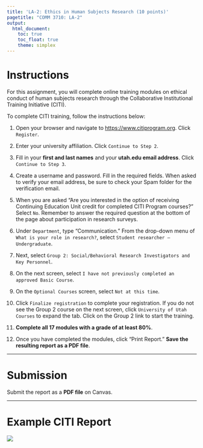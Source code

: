 ```yaml
---
title: 'LA-2: Ethics in Human Subjects Research (10 points)'
pagetitle: "COMM 3710: LA-2"
output:
  html_document:
    toc: true
    toc_float: true
    theme: simplex
---
```


# Instructions

For this assignment, you will complete online training modules on ethical conduct of human subjects research through the Collaborative Institutional Training Initiative (CITI).

To complete CITI training, follow the instructions below:

1. Open your browser and navigate to [https://www.citiprogram.org](https://www.citiprogram.org/). Click `Register`.

2. Enter your university affiliation. Click `Continue to Step 2`.

3. Fill in your **first and last names** and your **utah.edu email address**. Click `Continue to Step 3`.

4. Create a username and password. Fill in the required fields. When asked to verify your email address, be sure to check your Spam folder for the verification email.

5. When you are asked "Are you interested in the option of receiving Continuing Education Unit credit for completed CITI Program courses?" Select `No`. Remember to answer the required question at the bottom of the page about participation in research surveys.

6. Under `Department`, type "Communication." From the drop-down menu of `What is your role in research?`, select `Student researcher – Undergraduate`.

7. Next, select `Group 2: Social/Behavioral Research Investigators and Key Personnel`.

8. On the next screen, select `I have not previously completed an approved Basic Course`.

9. On the `Optional Courses` screen, select `Not at this time`.

10. Click `Finalize registration` to complete your registration. If you do not see the Group 2 course on the next screen, click `University of Utah Courses` to expand the tab. Click on the Group 2 link to start the training.

11. **Complete all 17 modules with a grade of at least 80%**.

12. Once you have completed the modules, click “Print Report.” **Save the resulting report as a PDF file**.

---

# Submission
Submit the report as a **PDF file** on Canvas.

---

# Example CITI Report
![](LA-2_CITIex.png)



